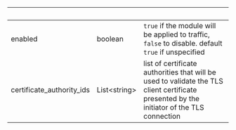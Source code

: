 | &nbsp;                    | &nbsp;             | &nbsp;                                                                                                                                    |
| ------------------------- | ------------------ | ----------------------------------------------------------------------------------------------------------------------------------------- |
| enabled                   | boolean            | `true` if the module will be applied to traffic, `false` to disable. default `true` if unspecified                                        |
| certificate_authority_ids | List&lt;string&gt; | list of certificate authorities that will be used to validate the TLS client certificate presented by the initiator of the TLS connection |
